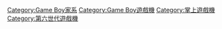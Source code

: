 {{cat main}}

[[Category:Game_Boy家系|Category:Game Boy家系]]
[[Category:Game_Boy遊戲機|Category:Game Boy遊戲機]]
[[Category:掌上遊戲機|Category:掌上遊戲機]]
[[Category:第六世代遊戲機|Category:第六世代遊戲機]]